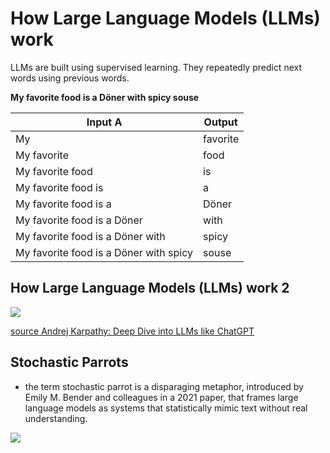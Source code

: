 # How Large Language Models (LLMs) work

LLMs are built using supervised learning.
They repeatedly predict next words using previous words.

**My favorite food is a Döner with spicy souse**

::: {style="font-size:18px"}

| Input A                                | Output |
|----------------------------------------|--------|
| My 		                        	 | favorite   |
| My favorite                        	 | food   |
| My favorite food                       | is  	  |
| My favorite food is                    | a  	  |
| My favorite food is a                  | Döner  |
| My favorite food is a Döner            | with   |
| My favorite food is a Döner with       | spicy  |
| My favorite food is a Döner with spicy | souse  |
:::


## How Large Language Models (LLMs) work 2

![](images/LLM-how-does-it-work.png)

[source Andrej Karpathy:  Deep Dive into LLMs like ChatGPT](https://www.youtube.com/watch?v=7xTGNNLPyMI)

## Stochastic Parrots

- the term stochastic parrot is a disparaging metaphor, introduced by Emily M. Bender and colleagues in a 2021 paper, that frames large language models as systems that statistically mimic text without real understanding.

![](images/Stochastic-Parrots.jpeg)